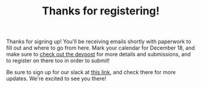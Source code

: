 
<Header sx={{bg: 'accent'}}>

# Thanks for registering!

</Header>

<Container>

Thanks for signing up! You'll be receiving emails shortly with paperwork to fill out and where to go from here.
Mark your calendar for December 18, and make sure to <a href="https://angelhacks-2.devpost.com">check out the devpost</a> for more details and submissions, and to register on there too in order to submit!

Be sure to sign up for our slack at <a href="https://angelhacks-la.slack.com/join/shared_invite/zt-8v2sdgi9-Rvb5leSyM1qF2OG_CTiT_Q#/">this link</a>, and check there for more updates. We're excited to see you there!

</Container>